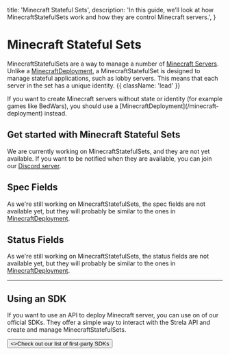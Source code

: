 
  title: 'Minecraft Stateful Sets',
  description:
        'In this guide, we’ll look at how MinecraftStatefulSets work and how they are control Minecraft servers.',
}

# Minecraft Stateful Sets

MinecraftStatefulSets are a way to manage a number of [Minecraft Servers](/minecraft-server). Unlike a [MinecraftDeployment](/minecraft-deployment), a MinecraftStatefulSet is designed to manage stateful applications, such as lobby servers. This means that each server in the set has a unique identity. {{ className: 'lead' }}

<Note>
    If you want to create Minecraft servers without state or identity (for example games like BedWars), you should use a [MinecraftDeployment](/minecraft-deployment) instead.
</Note>

## Get started with Minecraft Stateful Sets

We are currently working on MinecraftStatefulSets, and they are not yet available. If you want to be notified when they are available, you can join our <a href="https://discord.strela.dev" target="_blank">Discord server</a>.

## Spec Fields

As we're still working on MinecraftStatefulSets, the spec fields are not available yet, but they will probably be similar to the ones in [MinecraftDeployment](/minecraft-deployment).

## Status Fields

As we're still working on MinecraftStatefulSets, the status fields are not available yet, but they will probably be similar to the ones in [MinecraftDeployment](/minecraft-deployment).

---

## Using an SDK

If you want to use an API to deploy Minecraft server, you can use on of our official SDKs. They offer a simple way to interact with the Strela API and create and manage MinecraftStatefulSets.

<div className="not-prose">
    <Button href="/sdk" variant="text" arrow="right">
        <>Check out our list of first-party SDKs</>
    </Button>
</div>
